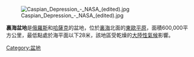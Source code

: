 {{Expand language|1=en|time=2021-04-19T08:35:24+00:00}}
[[Image:Caspian_Depression_-_NASA_(edited).jpg|thumb]]

'''裏海盆地'''是[[俄羅斯|俄羅斯]]和[[哈薩克|哈薩克]]的盆地，位於[[裏海|裏海]]北面的[[東歐平原|東歐平原]]，面積600,000平方公里，最低點處於海平面以下28米，該地區受乾燥的[[大陸性氣候|大陸性氣候]]影響。

{{coord|47|02|N|47|24|E|display=title|region:KZ_type:landmark_source:nlwiki}}

{{Authority control}}
[[Category:盆地|Category:盆地]]
{{geo-stub}}